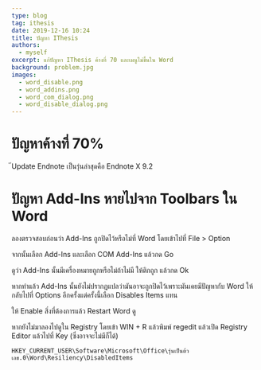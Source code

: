 ```yaml
---
type: blog
tag: ithesis
date: 2019-12-16 10:24
title: ปัญหา IThesis
authors: 
  - myself
excerpt: แก้ปัญหา IThesis ค้างที่ 70 และเมนูไม่ขึ้นใน Word
background: problem.jpg
images: 
  - word_disable.png
  - word_addins.png
  - word_com_dialog.png
  - word_disable_dialog.png
---
```



# ปัญหาค้างที่ 70%

๊Update Endnote เป็นรุ่นล่าสุดคือ Endnote X 9.2

# ปัญหา Add-Ins หายไปจาก Toolbars ใน Word

ลองตรวจสอบก่อนว่า Add-Ins ถูกปิดไว้หรือไม่ที่ Word โดยเข้าไปที่ File > Option

<MDXImage name="word_addins.png" />

จากนั้นเลือก Add-Ins และเลือก COM Add-Ins แล้วกด Go

<MDXImage name="word_com_dialog.png" />

ดูว่า Add-Ins นั้นมีเครื่องหมายถูกหรือไม่ถ้าไม่มี ให้ติกถูก แล้วกด Ok

หากทำแล้ว Add-Ins นั้นยังไม่ปรากฎแปลว่ามันอาจะถูกปิดไว้เพราะมันเคยมีปัญหากับ Word ให้กลับไปที่ Options อีกครั้งแต่ครั้งนี้เลือก Disables Items แทน

<MDXImage name="word_disable.png" />

ให้ Enable สิ่งที่ต้องการแล้ว Restart Word ดู

<MDXImage name="word_disable_dialog.png" />

หากยังไม่มาลองไปดูใน Registry โดยเข้า WIN + R แล้วพิมพ์ regedit แล้วเปิด Registry Editor แล้วไปที่ Key (ซึ่งอาจจะไม่มีก็ได้)

```
HKEY_CURRENT_USER\Software\Microsoft\Office\รุ่นเป็นต้วเลข.0\Word\Resiliency\DisabledItems
```
